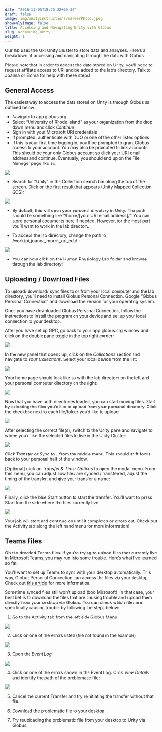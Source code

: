 ```yaml
---
date: "2016-11-05T18:25:22+05:30"
draft: false
image: img/unityInstructions/serverPhoto.jpeg
showonlyimage: false
title: Accessing and Navigating Unity with Globus
slug: accessing_unity
weight: 1
---
```


Our lab uses the URI Unity Cluster to store data and analyses. Here's a breakdown of accessing and navigating through the data with Globus

<!--more-->

Please note that in order to access the data stored on Unity, you'll need to request affiliate access to URI and be added to the lab's directory. Talk to Joanna or Emma for help with these steps!

## General Access

The easiest way to access the data stored on Unity is through Globus as outlined below:

-   Navigate to app.globus.org
-   Select "University of Rhode Island" as your organization from the drop down menu and click *Continue*
-   Sign in with your Microsoft URI credentials
-   If prompted, authenticate with DUO or one of the other listed options
-   If this is your first time logging in, you'll be prompted to grant Globus access to your account. You may also be prompted to link accounts. This should be your only Globus account so click your URI email address and continue. Eventually, you should end up on the File Manager page like so:

![](img/unityInstructions/globusHomePage.png)

-   Search for "Unity" in the Collection search bar along the top of the screen. Click on the first result that appears (Unity Mapped Collection GCS):

![](img/unityInstructions/globusUnitySearch)

-   By default, this will open your personal directory in Unity. The path should be something like "/home/[your URI email address]/". You can store personal documents here if needed. However, for the most part you'll want to work in the lab directory.

-   To access the lab directory, change the path to /work/pi_joanna_morris_uri_edu/ :

![](img/unityInstructions/globusLabDirectoryPath)

-   You can now click on the Human Physiology Lab folder and browse through the lab directory!

## Uploading / Download Files

To upload/ download/ sync files to or from your local computer and the lab directory, you'll need to install Globus Personal Connection. Google "Globus Personal Connection" and download the version for your operating system.

Once you have downloaded Globus Personal Connection, follow the instructions to install the program on your device and set up your local connection to your desktop.

After you have set up GPC, go back to your app.globus.org window and click on the double pane toggle in the top right corner:

![](img/unityInstructions/globusPanels)

In the new panel that opens up, click on the *Collections* section and navigate to *Your Collections*. Select your local device from the list:

![](img/unityInstructions/globusYourConnections)

Your home page should look like so with the lab directory on the left and your personal computer directory on the right:

![](img/unityInstructions/globusLabPersonalDirectory)

Now that you have both directories loaded, you can start moving files. Start by selecting the files you'd like to upload from your personal directory. Click the checkbox next to each file/folder you'd like to upload:

![](img/unityInstructions/globusPersonalFilesSelected)

After selecting the correct file(s), switch to the Unity pane and navigate to where you'd like the selected files to live in the Unity Cluster:

![](img/unityInstructions/globusUnityLocationSelected)

Click *Transfer or Sync to...* from the middle menu. This should shift focus back to your personal half of the window.

[Optional] click on *Transfer & Timer Options* to open the modal menu. From this menu, you can adjust how files are synced / transferred, adjust the timing of the transfer, and give your transfer a name:

![](img/unityInstructions/globusTransferTimerMenu)

Finally, click the blue Start button to start the transfer. You'll want to press Start fom the side where the files currently live:

![](img/unityInstructions/globusStartTransfer)

Your job will start and continue on until it completes or errors out. Check out the Activity tab along the left hand menu for more information!

## Teams Files

Oh the dreaded Teams files. If you're trying to upload files that currently live in Microsoft Teams, you may run into some trouble. Here's what I've learned so far:

You'll want to set up Teams to sync with your desktop automatically. This way, Globus Personal Connection can access the files via your desktop. Check out [this article](<https://support.microsoft.com/en-us/office/sync-sharepoint-and-teams-files-with-your-computer-6de9ede8-5b6e-4503-80b2-6190f3354a88>) for more information.

Sometime synced files still won't upload (boo Microsoft). In that case, your best bet is to download the files that are causing trouble and upload them directly from your desktop via Globus. You can check which files are specifically causing trouble by following the steps below:

1. Go to the Activity tab from the left side Globus Menu:

![](img/unityInstructions/globusActivityMenu)

2. Click on one of the errors listed (file not found in the example)

![](img/unityInstructions/globusActivityError)

3. Open the *Event Log*

![](img/unityInstructions/globusActivityEventLog)

4. Click on one of the errors shown in the Event Log. Click *View Details* and identify the path of the problematic file:

![](img/unityInstructions/globusErrorFilePath)

5. Cancel the current Transfer and try reinitiating the transfer without that file.

6. Download the problematic file to your desktop

7. Try reuploading the problematic file from your desktop to Unity via Globus.
